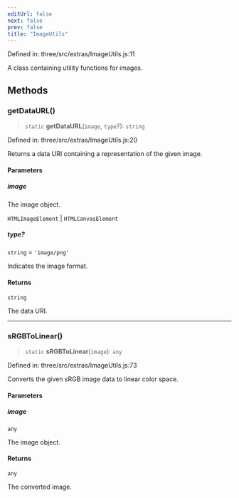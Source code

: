```yaml
---
editUrl: false
next: false
prev: false
title: "ImageUtils"
---
```


Defined in: three/src/extras/ImageUtils.js:11

A class containing utility functions for images.

## Methods

### getDataURL()

> `static` **getDataURL**(`image`, `type`?): `string`

Defined in: three/src/extras/ImageUtils.js:20

Returns a data URI containing a representation of the given image.

#### Parameters

##### image

The image object.

`HTMLImageElement` | `HTMLCanvasElement`

##### type?

`string` = `'image/png'`

Indicates the image format.

#### Returns

`string`

The data URI.

***

### sRGBToLinear()

> `static` **sRGBToLinear**(`image`): `any`

Defined in: three/src/extras/ImageUtils.js:73

Converts the given sRGB image data to linear color space.

#### Parameters

##### image

`any`

The image object.

#### Returns

`any`

The converted image.
